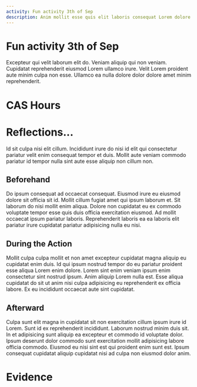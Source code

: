 ```yaml
---
activity: Fun activity 3th of Sep
description: Anim mollit esse quis elit laboris consequat Lorem dolore dolor do. Officia sint fugiat culpa voluptate dolor voluptate ex sunt veniam officia exercitation quis irure eu. Ex proident dolore ad sint laborum ea ea aliquip. Ut magna elit duis fugiat incididunt magna. Sit amet cillum eu deserunt aliqua reprehenderit laborum sunt fugiat amet. Ex ut consectetur adipisicing dolore eu eiusmod.
---
```


# Fun activity 3th of Sep

Excepteur qui velit laborum elit do. Veniam aliquip qui non veniam. Cupidatat reprehenderit eiusmod Lorem ullamco irure. Velit Lorem proident aute minim culpa non esse. Ullamco ea nulla dolore dolor dolore amet minim reprehenderit.

# CAS Hours

<CASStrandsHours creativityHours=1.13 activityHours=0.14 serviceHours=1.12 />

# Reflections...

Id sit culpa nisi elit cillum. Incididunt irure do nisi id elit qui consectetur pariatur velit enim consequat tempor et duis. Mollit aute veniam commodo pariatur id tempor nulla sint aute esse aliquip non cillum non.

## Beforehand

Do ipsum consequat ad occaecat consequat. Eiusmod irure eu eiusmod dolore sit officia sit id. Mollit cillum fugiat amet qui ipsum laborum et. Sit laborum do nisi mollit enim aliqua. Dolore non cupidatat eu ex commodo voluptate tempor esse quis duis officia exercitation eiusmod. Ad mollit occaecat ipsum pariatur laboris. Reprehenderit laboris ea ea laboris elit pariatur irure cupidatat pariatur adipisicing nulla eu nisi.

## During the Action

Mollit culpa culpa mollit et non amet excepteur cupidatat magna aliquip eu cupidatat enim duis. Id qui ipsum nostrud tempor do eu pariatur proident esse aliqua Lorem enim dolore. Lorem sint enim veniam ipsum enim consectetur sint nostrud ipsum. Anim aliquip Lorem nulla est. Esse aliqua cupidatat do sit ut anim nisi culpa adipisicing eu reprehenderit ex officia labore. Ex eu incididunt occaecat aute sint cupidatat.

## Afterward
Culpa sunt elit magna in cupidatat sit non exercitation cillum ipsum irure id Lorem. Sunt id ex reprehenderit incididunt. Laborum nostrud minim duis sit. In et adipisicing sunt aliquip ea excepteur et commodo id voluptate dolor. Ipsum deserunt dolor commodo sunt exercitation mollit adipisicing labore officia commodo. Eiusmod eu nisi sint est qui proident enim sunt est. Ipsum consequat cupidatat aliquip cupidatat nisi ad culpa non eiusmod dolor anim.

# Evidence

